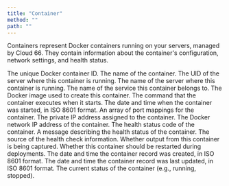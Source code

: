 ```yaml
---
title: "Container"
method: ""
path: ""
---
```


Containers represent Docker containers running on your servers, managed by Cloud 66. They contain information about the container's configuration, network settings, and health status.

<Model>
    <ModelProperty name="uid" type="string">
        The unique Docker container ID.
    </ModelProperty>
    <ModelProperty name="name" type="string">
        The name of the container.
    </ModelProperty>
    <ModelProperty name="server_uid" type="string">
        The UID of the server where this container is running.
    </ModelProperty>
    <ModelProperty name="server_name" type="string">
        The name of the server where this container is running.
    </ModelProperty>
    <ModelProperty name="service_name" type="string">
        The name of the service this container belongs to.
    </ModelProperty>
    <ModelProperty name="image" type="string">
        The Docker image used to create this container.
    </ModelProperty>
    <ModelProperty name="command" type="string">
        The command that the container executes when it starts.
    </ModelProperty>
    <ModelProperty name="started_at" type="datetime">
        The date and time when the container was started, in ISO 8601 format.
    </ModelProperty>
    <ModelProperty name="ports" type="array">
        An array of port mappings for the container.
    </ModelProperty>
    <ModelProperty name="private_ip" type="string">
        The private IP address assigned to the container.
    </ModelProperty>
    <ModelProperty name="docker_ip" type="string">
        The Docker network IP address of the container.
    </ModelProperty>
    <ModelProperty name="health_state" type="integer">
        The health status code of the container.
    </ModelProperty>
    <ModelProperty name="health_message" type="string">
        A message describing the health status of the container.
    </ModelProperty>
    <ModelProperty name="health_source" type="string">
        The source of the health check information.
    </ModelProperty>
    <ModelProperty name="capture_output" type="boolean">
        Whether output from this container is being captured.
    </ModelProperty>
    <ModelProperty name="restart_on_deploy" type="boolean">
        Whether this container should be restarted during deployments.
    </ModelProperty>
    <ModelProperty name="created_at" type="datetime">
        The date and time the container record was created, in ISO 8601 format.
    </ModelProperty>
    <ModelProperty name="updated_at" type="datetime">
        The date and time the container record was last updated, in ISO 8601 format.
    </ModelProperty>
    <ModelProperty name="status" type="string">
        The current status of the container (e.g., running, stopped).
    </ModelProperty>
</Model>